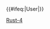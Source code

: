 {{User language-4|Rust|用戶'''[[:Category:Rust-4 使用者|专业地]]'''使用'''[[:Category:Rust 使用者|Rust]]'''。|Rust}}
<includeonly>{{#ifeq:{{NAMESPACE}}|User|[[Category:维基程序员|{{PAGENAME}}]]}}</includeonly>
<noinclude>
[[Category:程式用戶框模板|Rust-4]]
</noinclude>